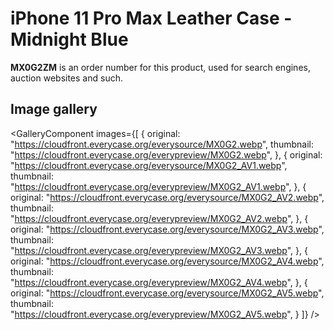 
# iPhone 11 Pro Max Leather Case - Midnight Blue

<Callout type='info' emoji='👉🏻'>**MX0G2ZM** is an order number for this product, used for search engines, auction websites and such.</Callout>

## Image gallery

<GalleryComponent
    images={[
      {
        original: "https://cloudfront.everycase.org/everysource/MX0G2.webp",
        thumbnail: "https://cloudfront.everycase.org/everypreview/MX0G2.webp",
      },
      {
        original: "https://cloudfront.everycase.org/everysource/MX0G2_AV1.webp",
        thumbnail: "https://cloudfront.everycase.org/everypreview/MX0G2_AV1.webp",
      },
      {
        original: "https://cloudfront.everycase.org/everysource/MX0G2_AV2.webp",
        thumbnail: "https://cloudfront.everycase.org/everypreview/MX0G2_AV2.webp",
      },
      {
        original: "https://cloudfront.everycase.org/everysource/MX0G2_AV3.webp",
        thumbnail: "https://cloudfront.everycase.org/everypreview/MX0G2_AV3.webp",
      },
      {
        original: "https://cloudfront.everycase.org/everysource/MX0G2_AV4.webp",
        thumbnail: "https://cloudfront.everycase.org/everypreview/MX0G2_AV4.webp",
      },
      {
        original: "https://cloudfront.everycase.org/everysource/MX0G2_AV5.webp",
        thumbnail: "https://cloudfront.everycase.org/everypreview/MX0G2_AV5.webp",
      }
    ]}
  />
